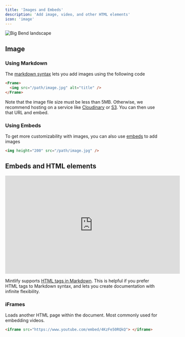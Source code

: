 ```yaml
---
title: 'Images and Embeds'
description: 'Add image, video, and other HTML elements'
icon: 'image'
---
```


<Frame>
  <img
    style={{ borderRadius: '0.5rem' }}
    src="https://mintlify-assets.b-cdn.net/bigbend.jpg"
    alt="Big Bend landscape"
  />
</Frame>

## Image

### Using Markdown

The [markdown syntax](https://www.markdownguide.org/basic-syntax/#images) lets you add images using the following code

```md
<Frame>
  <img src="/path/image.jpg" alt="title" />
</Frame>
```

Note that the image file size must be less than 5MB. Otherwise, we recommend hosting on a service like [Cloudinary](https://cloudinary.com/) or [S3](https://aws.amazon.com/s3/). You can then use that URL and embed.

### Using Embeds

To get more customizability with images, you can also use [embeds](/writing-content/embed) to add images

```html
<img height="200" src="/path/image.jpg" />
```

## Embeds and HTML elements

<iframe
  width="560"
  height="315"
  src="https://www.youtube.com/embed/4KzFe50RQkQ"
  title="YouTube video player"
  frameBorder="0"
  allow="accelerometer; autoplay; clipboard-write; encrypted-media; gyroscope; picture-in-picture"
  allowFullScreen
  style={{ width: '100%', borderRadius: '0.5rem' }}
></iframe>

<br />

<Tip>

Mintlify supports [HTML tags in Markdown](https://www.markdownguide.org/basic-syntax/#html). This is helpful if you prefer HTML tags to Markdown syntax, and lets you create documentation with infinite flexibility.

</Tip>

### iFrames

Loads another HTML page within the document. Most commonly used for embedding videos.

```html
<iframe src="https://www.youtube.com/embed/4KzFe50RQkQ"> </iframe>
```
